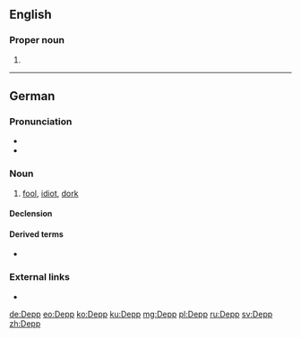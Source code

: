 ==English==

===Proper noun===
{{en-proper noun|s}}

# {{surname}}

----

==German==
{{wikipedia|lang=de}}

===Pronunciation===
* {{IPA|/dɛp/|lang=de}}
* {{audio|De-Depp.ogg|Audio|lang=de}}

===Noun===
{{de-noun|m|Deppen|gen2=Depps|f=Deppin}}

# {{lb|de|pejorative}} [[fool]], [[idiot]], [[dork]] {{gloss|quirky, silly and/or stupid, socially inept person, or one who is out of touch with contemporary trends}}
#: {{ux|de|– „Wenn er dabei ist, komme ich nicht mit.“<br/>– „Warum?“<br/>– „Weil er ein '''Depp''' ist!“|– “If he’s there, I’m not coming along.”<br/>– “Why?”<br/>– “Because he’s a dork!”}}

====Declension====
{{de-decl-noun-m|s|en}}

====Derived terms====
* {{l|de|Deppenapostroph||greengrocer’s apostrophe}}

===External links===
* {{R:Duden}}

[[de:Depp]]
[[eo:Depp]]
[[ko:Depp]]
[[ku:Depp]]
[[mg:Depp]]
[[pl:Depp]]
[[ru:Depp]]
[[sv:Depp]]
[[zh:Depp]]
